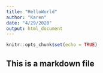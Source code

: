 ```yaml
---
title: "HelloWorld"
author: "Karen"
date: "4/29/2020"
output: html_document
---
```


```r
knitr::opts_chunk$set(echo = TRUE)
```

## This is a markdown file

